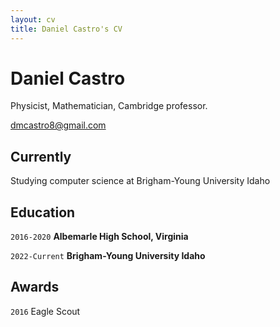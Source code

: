 ```yaml
---
layout: cv
title: Daniel Castro's CV
---
```

# Daniel Castro
Physicist, Mathematician, Cambridge professor.

<div id="webaddress">
<a href="dmcastro8@gmail.com">dmcastro8@gmail.com</a>
</div>

## Currently

Studying computer science at Brigham-Young University Idaho

## Education

`2016-2020`
__Albemarle High School, Virginia__

`2022-Current`
__Brigham-Young University Idaho__

## Awards

`2016`
Eagle Scout

<!-- ### Footer

Last updated: October 2025 -->